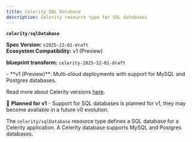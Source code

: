 ```yaml
---
title: Celerity SQL Database
description: Celerity resource type for SQL databases
---
```


**`celerity/sqlDatabase`**

**Spec Version:** `v2025-12-01-draft`  
**Ecosystem Compatibility:** v1 (Preview)

**blueprint transform:** `celerity-2025-12-01-draft`

<Callout title="Ecosystem Compatibility" type="info">
- **v1 (Preview)**: Multi-cloud deployments with support for MySQL and Postgres databases.

Read more about Celerity versions [here](/docs/framework/versions).
</Callout>

🚀 **Planned for v1** - Support for SQL databases is planned for v1, they may become available in a future v0 evolution.

The `celerity/sqlDatabase` resource type defines a SQL database for a Celerity application.
A Celerity database supports MySQL and Postgres databases.
